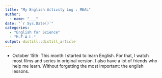 ```yaml
---
title: "My English Activity Log : MEAL"
author:
  - name: "___" 
date: "`r Sys.Date()`"
categories:
  - "English for Science"
  - "M.E.A.L."
output: distill::distill_article
---
```


- October 15th: 
This month I started to learn English. For that, I watch most films and series in original version. I also have a lot of friends who help me learn. Without forgetting the most important: the english lessons.

